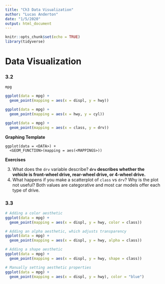 ```yaml
---
title: "Ch3 Data Visualization"
author: "Lucas Anderton"
date: "1/5/2020"
output: html_document
---
```


```r
knitr::opts_chunk$set(echo = TRUE)
library(tidyverse)
```

# Data Visualization
### 3.2
```r
mpg

ggplot(data = mpg) +
  geom_point(mapping = aes(x = displ, y = hwy))

ggplot(data = mpg) +
  geom_point(mapping = aes(x = hwy, y = cyl))

ggplot(data = mpg) +
  geom_point(mapping = aes(x = class, y = drv))
```

**Graphing Template**
```
ggplot(data = <DATA>) + 
  <GEOM_FUNCTION>(mapping = aes(<MAPPINGS>))
```

**Exercises**

3. What does the `drv` variable describe? **`drv` describes whether the vehicle is front-wheel drive, rear-wheel drive, or 4-wheel drive.**
5. What happens if you make a scatterplot of `class` vs `drv`? Why is the plot not useful? Both values are categorative and most car models offer each type of drive. 

### 3.3
```r
# Adding a color aesthetic
ggplot(data = mpg) +
  geom_point(mapping = aes(x = displ, y = hwy, color = class))

# Adding an alpha aesthetic, which adjusts transparency
ggplot(data = mpg) +
  geom_point(mapping = aes(x = displ, y = hwy, alpha = class))

# Adding a shape aesthetic
ggplot(data = mpg) +
  geom_point(mapping = aes(x = displ, y = hwy, shape = class))

# Manually setting aesthetic properties
ggplot(data = mpg) +
  geom_point(mapping = aes(x = displ, y = hwy), color = "blue")

```

